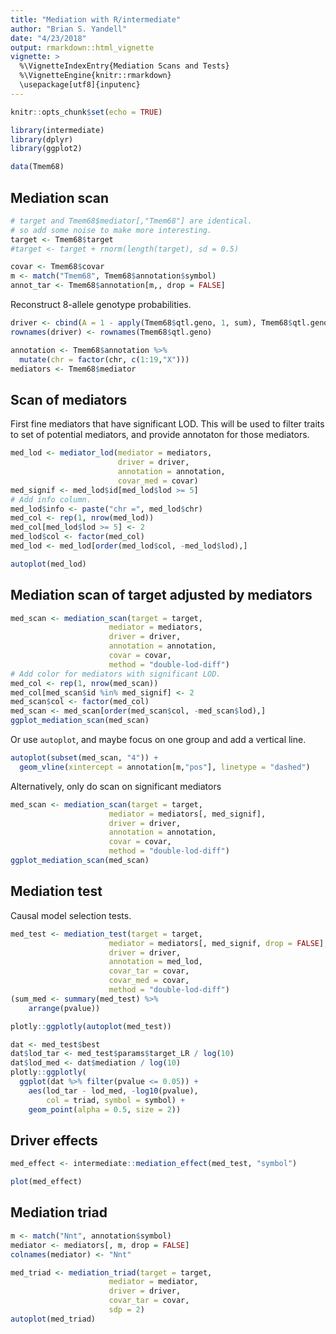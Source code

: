 ```yaml
---
title: "Mediation with R/intermediate"
author: "Brian S. Yandell"
date: "4/23/2018"
output: rmarkdown::html_vignette
vignette: >
  %\VignetteIndexEntry{Mediation Scans and Tests}
  %\VignetteEngine{knitr::rmarkdown}
  \usepackage[utf8]{inputenc}
---
```


```r
knitr::opts_chunk$set(echo = TRUE)
```

```r
library(intermediate)
library(dplyr)
library(ggplot2)
```

```r
data(Tmem68)
```

## Mediation scan

```r
# target and Tmem68$mediator[,"Tmem68"] are identical.
# so add some noise to make more interesting.
target <- Tmem68$target
#target <- target + rnorm(length(target), sd = 0.5)
```

```r
covar <- Tmem68$covar
m <- match("Tmem68", Tmem68$annotation$symbol)
annot_tar <- Tmem68$annotation[m,, drop = FALSE]
```

Reconstruct 8-allele genotype probabilities.

```r
driver <- cbind(A = 1 - apply(Tmem68$qtl.geno, 1, sum), Tmem68$qtl.geno)
rownames(driver) <- rownames(Tmem68$qtl.geno)
```

```r
annotation <- Tmem68$annotation %>%
  mutate(chr = factor(chr, c(1:19,"X")))
mediators <- Tmem68$mediator
```

## Scan of mediators

First fine mediators that have significant LOD. This will be used to filter traits to set of potential mediators, and provide annotaton for those mediators.

```r
med_lod <- mediator_lod(mediator = mediators,
                        driver = driver,
                        annotation = annotation,
                        covar_med = covar)
med_signif <- med_lod$id[med_lod$lod >= 5]
# Add info column.
med_lod$info <- paste("chr =", med_lod$chr)
med_col <- rep(1, nrow(med_lod))
med_col[med_lod$lod >= 5] <- 2
med_lod$col <- factor(med_col)
med_lod <- med_lod[order(med_lod$col, -med_lod$lod),]
```

```r
autoplot(med_lod)
```

## Mediation scan of target adjusted by mediators

```r
med_scan <- mediation_scan(target = target,
                      mediator = mediators,
                      driver = driver,
                      annotation = annotation,
                      covar = covar,
                      method = "double-lod-diff")
# Add color for mediators with significant LOD.
med_col <- rep(1, nrow(med_scan))
med_col[med_scan$id %in% med_signif] <- 2
med_scan$col <- factor(med_col)
med_scan <- med_scan[order(med_scan$col, -med_scan$lod),]
ggplot_mediation_scan(med_scan)
```

Or use `autoplot`, and maybe focus on one group and add a vertical line.

```r
autoplot(subset(med_scan, "4")) +
  geom_vline(xintercept = annotation[m,"pos"], linetype = "dashed")

```

Alternatively, only do scan on significant mediators

```r
med_scan <- mediation_scan(target = target,
                      mediator = mediators[, med_signif],
                      driver = driver,
                      annotation = annotation,
                      covar = covar,
                      method = "double-lod-diff")
ggplot_mediation_scan(med_scan)
```

## Mediation test

Causal model selection tests.

```r
med_test <- mediation_test(target = target,
                      mediator = mediators[, med_signif, drop = FALSE],
                      driver = driver,
                      annotation = med_lod,
                      covar_tar = covar,
                      covar_med = covar,
                      method = "double-lod-diff")
(sum_med <- summary(med_test) %>%
    arrange(pvalue))
```

```r
plotly::ggplotly(autoplot(med_test))
```

```r
dat <- med_test$best
dat$lod_tar <- med_test$params$target_LR / log(10)
dat$lod_med <- dat$mediation / log(10)
plotly::ggplotly(
  ggplot(dat %>% filter(pvalue <= 0.05)) +
    aes(lod_tar - lod_med, -log10(pvalue),
        col = triad, symbol = symbol) +
    geom_point(alpha = 0.5, size = 2))
```

## Driver effects

```r
med_effect <- intermediate::mediation_effect(med_test, "symbol")
```

```r
plot(med_effect)
```

## Mediation triad

```r
m <- match("Nnt", annotation$symbol)
mediator <- mediators[, m, drop = FALSE]
colnames(mediator) <- "Nnt"
```

```r
med_triad <- mediation_triad(target = target,
                      mediator = mediator,
                      driver = driver,
                      covar_tar = covar,
                      sdp = 2)
autoplot(med_triad)
```

